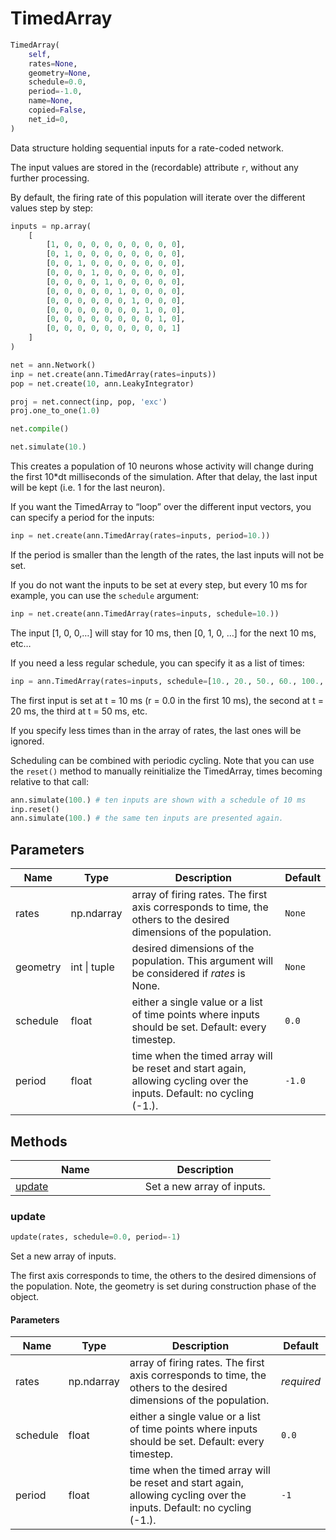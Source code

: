 # TimedArray { #ANNarchy.inputs.TimedArray.TimedArray }

```python
TimedArray(
    self,
    rates=None,
    geometry=None,
    schedule=0.0,
    period=-1.0,
    name=None,
    copied=False,
    net_id=0,
)
```

Data structure holding sequential inputs for a rate-coded network.

The input values are stored in the (recordable) attribute `r`, without any further processing.

By default, the firing rate of this population will iterate over the different values step by step:

```python
inputs = np.array(
    [
        [1, 0, 0, 0, 0, 0, 0, 0, 0, 0],
        [0, 1, 0, 0, 0, 0, 0, 0, 0, 0],
        [0, 0, 1, 0, 0, 0, 0, 0, 0, 0],
        [0, 0, 0, 1, 0, 0, 0, 0, 0, 0],
        [0, 0, 0, 0, 1, 0, 0, 0, 0, 0],
        [0, 0, 0, 0, 0, 1, 0, 0, 0, 0],
        [0, 0, 0, 0, 0, 0, 1, 0, 0, 0],
        [0, 0, 0, 0, 0, 0, 0, 1, 0, 0],
        [0, 0, 0, 0, 0, 0, 0, 0, 1, 0],
        [0, 0, 0, 0, 0, 0, 0, 0, 0, 1]
    ]
)

net = ann.Network()
inp = net.create(ann.TimedArray(rates=inputs))
pop = net.create(10, ann.LeakyIntegrator)

proj = net.connect(inp, pop, 'exc')
proj.one_to_one(1.0)

net.compile()

net.simulate(10.)
```

This creates a population of 10 neurons whose activity will change during the first 10*dt milliseconds of the simulation. After that delay, the last input will be kept (i.e. 1 for the last neuron).

If you want the TimedArray to "loop" over the different input vectors, you can specify a period for the inputs:

```python
inp = net.create(ann.TimedArray(rates=inputs, period=10.))
```

If the period is smaller than the length of the rates, the last inputs will not be set.

If you do not want the inputs to be set at every step, but every 10 ms for example, you can use the ``schedule`` argument:

```python
inp = net.create(ann.TimedArray(rates=inputs, schedule=10.))
```

The input [1, 0, 0,...] will stay for 10 ms, then [0, 1, 0, ...] for the next 10 ms, etc...

If you need a less regular schedule, you can specify it as a list of times:

```python
inp = ann.TimedArray(rates=inputs, schedule=[10., 20., 50., 60., 100., 110.])
```

The first input is set at t = 10 ms (r = 0.0 in the first 10 ms), the second at t = 20 ms, the third at t = 50 ms, etc.

If you specify less times than in the array of rates, the last ones will be ignored.

Scheduling can be combined with periodic cycling. Note that you can use the ``reset()`` method to manually reinitialize the TimedArray, times becoming relative to that call:

```python
ann.simulate(100.) # ten inputs are shown with a schedule of 10 ms
inp.reset()
ann.simulate(100.) # the same ten inputs are presented again.
```

## Parameters {.doc-section .doc-section-parameters}

| Name     | Type         | Description                                                                                                           | Default   |
|----------|--------------|-----------------------------------------------------------------------------------------------------------------------|-----------|
| rates    | np.ndarray   | array of firing rates. The first axis corresponds to time, the others to the desired dimensions of the population.    | `None`    |
| geometry | int \| tuple | desired dimensions of the population. This argument will be considered if *rates* is None.                            | `None`    |
| schedule | float        | either a single value or a list of time points where inputs should be set. Default: every timestep.                   | `0.0`     |
| period   | float        | time when the timed array will be reset and start again, allowing cycling over the inputs. Default: no cycling (-1.). | `-1.0`    |

## Methods

| Name | Description |
| --- | --- |
| [update](#ANNarchy.inputs.TimedArray.TimedArray.update) | Set a new array of inputs.  |

### update { #ANNarchy.inputs.TimedArray.TimedArray.update }

```python
update(rates, schedule=0.0, period=-1)
```

Set a new array of inputs. 

The first axis corresponds to time, the others to the desired dimensions of the population. Note, the
geometry is set during construction phase of the object.

#### Parameters {.doc-section .doc-section-parameters}

| Name     | Type       | Description                                                                                                           | Default    |
|----------|------------|-----------------------------------------------------------------------------------------------------------------------|------------|
| rates    | np.ndarray | array of firing rates. The first axis corresponds to time, the others to the desired dimensions of the population.    | _required_ |
| schedule | float      | either a single value or a list of time points where inputs should be set. Default: every timestep.                   | `0.0`      |
| period   | float      | time when the timed array will be reset and start again, allowing cycling over the inputs. Default: no cycling (-1.). | `-1`       |